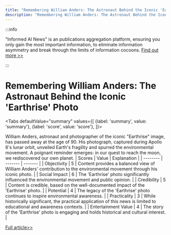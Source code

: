```yaml
---
title: "Remembering William Anders: The Astronaut Behind the Iconic 'Earthrise' Photo"
description: "Remembering William Anders: The Astronaut Behind the Iconic 'Earthrise' Photo"
---
```



:::info

"Informed AI News" is an publications aggregation platform, ensuring you only gain the most important information, to eliminate information asymmetry and break through the limits of information cocoons.  [Find out more >>](/docs/guides)

:::

# Remembering William Anders: The Astronaut Behind the Iconic 'Earthrise' Photo


<Tabs
	defaultValue="summary"
	values={[
	{label: 'summary', value: 'summary'},
	{label: 'score', value: 'score'},
]}>
<TabItem value="summary">


William Anders, astronaut and photographer of the iconic "Earthrise" image, has passed away at the age of 90. His photograph, captured during Apollo 8's lunar orbit, unveiled Earth's fragility and spurred the environmental movement. A poignant reminder emerges: in our quest to reach the moon, we rediscovered our own planet.
</TabItem>
<TabItem value="score">
	| Scores     | Value   | Explanation |
	| -------- | ------- | ------- |
	| Objectivity  | 5    | Content provides a balanced view of William Anders' contribution to the environmental movement through his iconic photo.    |
	| Social Impact | 6     | The 'Earthrise' photo significantly influenced the environmental movement and public opinion.    |
	| Credibility    | 5    | Content is credible, based on the well-documented impact of the 'Earthrise' photo.    |
	| Potential    | 4    | The legacy of the 'Earthrise' photo continues to inspire environmental awareness.    |
	| Practicality    | 3    | While historically significant, the practical application of this news is limited to educational and awareness contexts.    |
	| Entertainment Value    | 4    | The story of the 'Earthrise' photo is engaging and holds historical and cultural interest.    |
</TabItem>
</Tabs>

[Full article>>](https://techcrunch.com/2024/06/09/william-anders-astronaut-who-took-the-famous-earthrise-photo-dies-at-90/)

